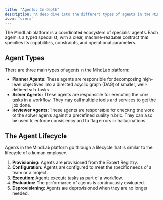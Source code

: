 ```yaml
---
title: "Agents: In-Depth"
description: "A deep dive into the different types of agents in the MindLab platform."
icon: "users"
---
```


The MindLab platform is a coordinated ecosystem of specialist agents. Each agent is a typed specialist, with a clear, machine-readable contract that specifies its capabilities, constraints, and operational parameters.

## Agent Types

There are three main types of agents in the MindLab platform:

-   **Planner Agents:** These agents are responsible for decomposing high-level objectives into a directed acyclic graph (DAG) of smaller, well-defined sub-tasks.
-   **Solver Agents:** These agents are responsible for executing the core tasks in a workflow. They may call multiple tools and services to get the job done.
-   **Reviewer Agents:** These agents are responsible for checking the work of the solver agents against a predefined quality rubric. They can also be used to enforce consistency and to flag errors or hallucinations.

## The Agent Lifecycle

Agents in the MindLab platform go through a lifecycle that is similar to the lifecycle of a human employee.

1.  **Provisioning:** Agents are provisioned from the Expert Registry.
2.  **Configuration:** Agents are configured to meet the specific needs of a team or a project.
3.  **Execution:** Agents execute tasks as part of a workflow.
4.  **Evaluation:** The performance of agents is continuously evaluated.
5.  **Deprovisioning:** Agents are deprovisioned when they are no longer needed.